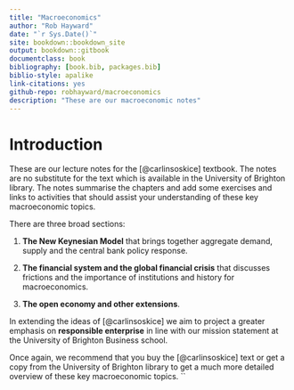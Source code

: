 ```yaml
--- 
title: "Macroeconomics"
author: "Rob Hayward"
date: "`r Sys.Date()`"
site: bookdown::bookdown_site
output: bookdown::gitbook
documentclass: book
bibliography: [book.bib, packages.bib]
biblio-style: apalike
link-citations: yes
github-repo: robhayward/macroeconomics
description: "These are our macroeconomic notes"
---
```


# Introduction {-}

These are our lecture notes for the [@carlinsoskice] textbook.  The notes are no substitute for the text which is available in the University of Brighton library.   The notes summarise the chapters and add some exercises and links to activities that should assist your understanding of these key macroeconomic topics.  

There are three broad sections:  

1.  **The New Keynesian Model** that brings together aggregate demand, supply and the central bank policy response. 

2. **The financial system and the global financial crisis** that discusses frictions and the importance of institutions and history for macroeconomics. 

3. **The open economy and other extensions**.   

In extending the ideas of [@carlinsoskice] we aim to project a greater emphasis on **responsible enterprise** in line with our mission statement at the University of Brighton Business school. 

Once again, we recommend that you buy the [@carlinsoskice] text or get a copy from the University of Brighton library to get a much more detailed overview of these key macroeconomic topics. 
``
